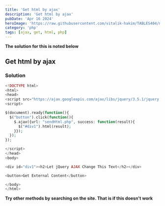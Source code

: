 ```yaml
---
title: 'Get html by ajax'
description: 'Get html by ajax'
pubDate: 'Apr 16 2024'
heroImage: 'https://raw.githubusercontent.com/vitalik-hakim/TABLES404/main/error_b/php.png'
category: 'php'
tags: [ajax, get, html, php]
---
```


**The solution for this is noted below**

## Get html by ajax

### Solution

```php
<!DOCTYPE html>
<html>
<head>
<script src="https://ajax.googleapis.com/ajax/libs/jquery/3.5.1/jquery.min.js"></script>
<script>

$(document).ready(function(){
  $("button").click(function(){
    $.ajax({url: "sendHtml.php", success: function(result){
      $("#div1").html(result);
    }});
  });
});

</script>
</head>
<body>

<div id="div1"><h2>Let jQuery AJAX Change This Text</h2></div>

<button>Get External Content</button>

</body>
</html>
```

**Try other methods by searching on the site. That is if this doesn't work**
